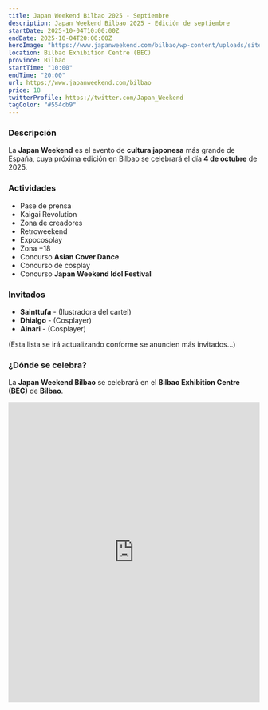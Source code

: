 ```yaml
---
title: Japan Weekend Bilbao 2025 - Septiembre
description: Japan Weekend Bilbao 2025 - Edición de septiembre
startDate: 2025-10-04T10:00:00Z
endDate: 2025-10-04T20:00:00Z
heroImage: "https://www.japanweekend.com/bilbao/wp-content/uploads/sites/3/2025/09/Completo-lowres-724x1024.jpg"
location: Bilbao Exhibition Centre (BEC)
province: Bilbao
startTime: "10:00"
endTime: "20:00"
url: https://www.japanweekend.com/bilbao
price: 18
twitterProfile: https://twitter.com/Japan_Weekend
tagColor: "#554cb9"
---
```


### Descripción

La **Japan Weekend** es el evento de **cultura japonesa** más grande de España, cuya próxima edición en Bilbao se celebrará el día **4 de octubre** de 2025.

### Actividades
+ Pase de prensa
+ Kaigai Revolution
+ Zona de creadores
+ Retroweekend
+ Expocosplay
+ Zona +18
+ Concurso **Asian Cover Dance**
+ Concurso de cosplay
+ Concurso **Japan Weekend Idol Festival**

### Invitados
+ **Sainttufa** - (Ilustradora del cartel)
+ **Dhialgo** - (Cosplayer)
+ **Ainari** - (Cosplayer)

(Esta lista se irá actualizando conforme se anuncien más invitados...)

### ¿Dónde se celebra?

La **Japan Weekend Bilbao** se celebrará en el **Bilbao Exhibition Centre (BEC)** de **Bilbao**.

<iframe src="https://www.google.com/maps/embed?pb=!1m14!1m8!1m3!1d6526.731934438256!2d-2.989538!3d43.290578!3m2!1i1024!2i768!4f13.1!3m3!1m2!1s0xd4e5a77d9b1bbf7%3A0x1aeb68f4b3df2298!2sBilbao%20Exhibition%20Centre%20(BEC)!5e1!3m2!1ses!2sus!4v1738776828237!5m2!1ses!2sus" width="100%" height="600" style="border:0;" allowfullscreen="" loading="lazy" referrerpolicy="no-referrer-when-downgrade"></iframe>
